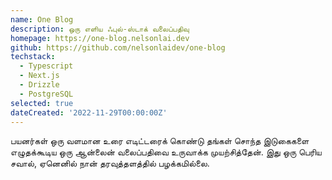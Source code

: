 ```yaml
---
name: One Blog
description: ஒரு எளிய ஃபுல்-ஸ்டாக் வலைப்பதிவு
homepage: https://one-blog.nelsonlai.dev
github: https://github.com/nelsonlaidev/one-blog
techstack:
  - Typescript
  - Next.js
  - Drizzle
  - PostgreSQL
selected: true
dateCreated: '2022-11-29T00:00:00Z'
---
```


பயனர்கள் ஒரு வளமான உரை எடிட்டரைக் கொண்டு தங்கள் சொந்த இடுகைகளை எழுதக்கூடிய ஒரு ஆன்லைன் வலைப்பதிவை உருவாக்க முயற்சித்தேன். இது ஒரு பெரிய சவால், ஏனெனில் நான் தரவுத்தளத்தில் பழக்கமில்லை.